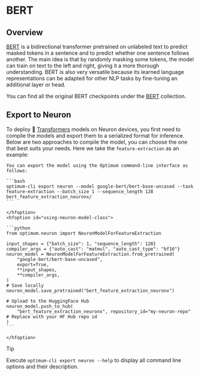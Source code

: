 <!---
Copyright 2025 The HuggingFace Team. All rights reserved.

Licensed under the Apache License, Version 2.0 (the "License");
you may not use this file except in compliance with the License.
You may obtain a copy of the License at

    http://www.apache.org/licenses/LICENSE-2.0

Unless required by applicable law or agreed to in writing, software
distributed under the License is distributed on an "AS IS" BASIS,
WITHOUT WARRANTIES OR CONDITIONS OF ANY KIND, either express or implied.
See the License for the specific language governing permissions and
limitations under the License.
-->

# BERT

## Overview


[BERT](https://huggingface.co/papers/1810.04805) is a bidirectional transformer pretrained on unlabeled text to predict masked tokens in a sentence and to predict whether one sentence follows another. The main idea is that by randomly masking some tokens, the model can train on text to the left and right, giving it a more thorough understanding. BERT is also very versatile because its learned language representations can be adapted for other NLP tasks by fine-tuning an additional layer or head.

You can find all the original BERT checkpoints under the [BERT](https://huggingface.co/collections/google/bert-release-64ff5e7a4be99045d1896dbc) collection.

## Export to Neuron

To deploy 🤗 [Transformers](https://huggingface.co/docs/transformers/index) models on Neuron devices, you first need to compile the models and export them to a serialized format for inference. Below are two approaches to compile the model, you can choose the one that best suits your needs. Here we take the `feature-extraction` as an example:

<hfoptions id="export-to-neuron">
  <hfoption id="cli">
  
    You can export the model using the Optimum command-line interface as follows:

    ```bash
    optimum-cli export neuron --model google-bert/bert-base-uncased --task feature-extraction --batch_size 1 --sequence_length 128 bert_feature_extraction_neuronx/
    ```

    </hfoption>
    <hfoption id="using-neuron-model-class">

    ```python
    from optimum.neuron import NeuronModelForFeatureExtraction

    input_shapes = {"batch_size": 1, "sequence_length": 128}
    compiler_args = {"auto_cast": "matmul", "auto_cast_type": "bf16"}
    neuron_model = NeuronModelForFeatureExtraction.from_pretrained(
        "google-bert/bert-base-uncased",
        export=True,
        **input_shapes,
        **compiler_args,
    )
    # Save locally
    neuron_model.save_pretrained("bert_feature_extraction_neuronx")

    # Upload to the HuggingFace Hub
    neuron_model.push_to_hub(
        "bert_feature_extraction_neuronx", repository_id="my-neuron-repo"  # Replace with your HF Hub repo id
    )
    ```

    </hfoption>
</hfoptions>

> [!TIP]
> Execute `optimum-cli export neuron --help` to display all command line options and their description.


## 
